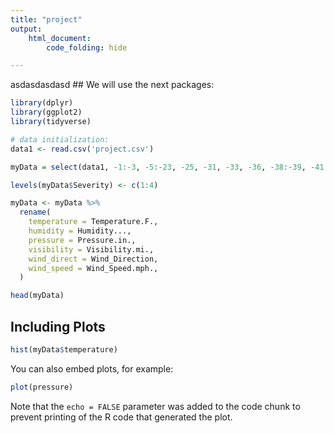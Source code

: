 ---
title: "project"
output:
    html_document:
        code_folding: hide

---
asdasdasdasd
## We will use the next packages:
```{r setup, eval = FALSE}
library(dplyr)
library(ggplot2)
library(tidyverse)

```

``` {r datainitialization, eval = FALSE}
# data initialization:
data1 <- read.csv('project.csv')

myData = select(data1, -1:-3, -5:-23, -25, -31, -33, -36, -38:-39, -41:-42, -45, -47:-49)

levels(myData$Severity) <- c(1:4)

myData <- myData %>% 
  rename(
    temperature = Temperature.F.,
    humidity = Humidity...,
    pressure = Pressure.in.,
    visibility = Visibility.mi.,
    wind_direct = Wind_Direction,
    wind_speed = Wind_Speed.mph.,
  )
```


```{r cars}

head(myData)
```

## Including Plots
```{r temperature}
hist(myData$temperature)
```

You can also embed plots, for example:

```{r pressure, echo=FALSE}
plot(pressure)

```

Note that the `echo = FALSE` parameter was added to the code chunk to prevent printing of the R code that generated the plot.
